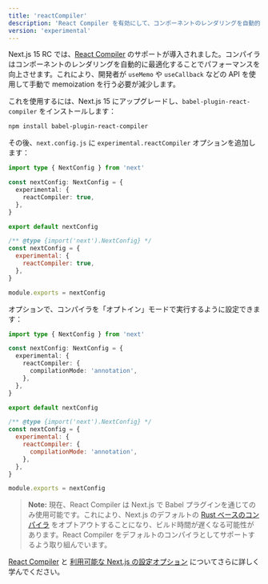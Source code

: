 ```yaml
---
title: 'reactCompiler'
description: 'React Compiler を有効にして、コンポーネントのレンダリングを自動的に最適化します。'
version: 'experimental'
---
```


Next.js 15 RC では、[React Compiler](https://react.dev/learn/react-compiler) のサポートが導入されました。コンパイラはコンポーネントのレンダリングを自動的に最適化することでパフォーマンスを向上させます。これにより、開発者が `useMemo` や `useCallback` などの API を使用して手動で memoization を行う必要が減少します。

これを使用するには、Next.js 15 にアップグレードし、`babel-plugin-react-compiler` をインストールします：

```bash filename="Terminal"
npm install babel-plugin-react-compiler
```

その後、`next.config.js` に `experimental.reactCompiler` オプションを追加します：

```ts filename="next.config.ts" switcher
import type { NextConfig } from 'next'

const nextConfig: NextConfig = {
  experimental: {
    reactCompiler: true,
  },
}

export default nextConfig
```

```js filename="next.config.js" switcher
/** @type {import('next').NextConfig} */
const nextConfig = {
  experimental: {
    reactCompiler: true,
  },
}

module.exports = nextConfig
```

オプションで、コンパイラを「オプトイン」モードで実行するように設定できます：

```ts filename="next.config.ts" switcher
import type { NextConfig } from 'next'

const nextConfig: NextConfig = {
  experimental: {
    reactCompiler: {
      compilationMode: 'annotation',
    },
  },
}

export default nextConfig
```

```js filename="next.config.js" switcher
/** @type {import('next').NextConfig} */
const nextConfig = {
  experimental: {
    reactCompiler: {
      compilationMode: 'annotation',
    },
  },
}

module.exports = nextConfig
```

> **Note:** 現在、React Compiler は Next.js で Babel プラグインを通じてのみ使用可能です。これにより、Next.js のデフォルトの [Rust ベースのコンパイラ](/docs/architecture/nextjs-compiler) をオプトアウトすることになり、ビルド時間が遅くなる可能性があります。React Compiler をデフォルトのコンパイラとしてサポートするよう取り組んでいます。

[React Compiler](https://react.dev/learn/react-compiler) と [利用可能な Next.js の設定オプション](https://react.dev/learn/react-compiler#usage-with-nextjs) についてさらに詳しく学んでください。